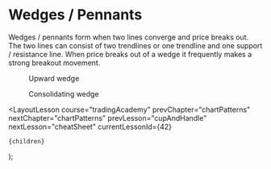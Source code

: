 
# Wedges / Pennants

Wedges / pennants form when two lines converge and price breaks out. The two lines can consist of two trendlines or one trendline and one support / resistance line. When price breaks out of a wedge it frequently makes a strong breakout movement.

<figure>
  <Image
    src="/images/courses/tradingAcademy/chartPatterns/upwardWedge.webp"
    height={2160}
    width={3840}
    alt=""
  />
  <figcaption>Upward wedge</figcaption>
</figure>

<figure>
  <Image
    src="/images/courses/tradingAcademy/chartPatterns/consolidatingWedge.webp"
    height={2160}
    width={3840}
    alt=""
  />
  <figcaption>Consolidating wedge</figcaption>
</figure>

  <LayoutLesson
    course="tradingAcademy"
    prevChapter="chartPatterns"
    nextChapter="chartPatterns"
    prevLesson="cupAndHandle"
    nextLesson="cheatSheet"
    currentLessonId={42}
  >
    {children}
  </LayoutLesson>
);

